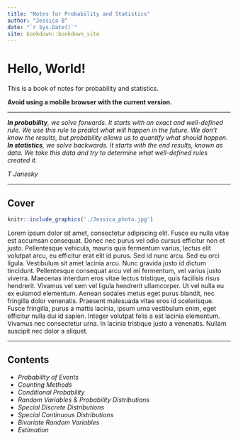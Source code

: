 ```yaml
---
title: "Notes for Probability and Statistics"
author: "Jessica B"
date: "`r Sys.Date()`"
site: bookdown::bookdown_site
---
```


# Hello, World!

This is a book of notes for probability and statistics.

**Avoid using a mobile browser with the current version.**

------------------------------------------------------------------------

***In probability**, we solve forwards. It starts with an exact and well-defined rule. We use this rule to predict what will happen in the future. We don't know the results, but probability allows us to quantify what should happen. **In statistics**, we solve backwards. It starts with the end results, known as data. We take this data and try to determine what well-defined rules created it.*

*T Janesky*

------------------------------------------------------------------------

## Cover

::: floatting
```r
knitr::include_graphics('./Jessica_photo.jpg')
```

Lorem ipsum dolor sit amet, consectetur adipiscing elit. Fusce eu nulla vitae est accumsan consequat. Donec nec purus vel odio cursus efficitur non et justo. Pellentesque vehicula, mauris quis fermentum varius, lectus elit volutpat arcu, eu efficitur erat elit id purus. Sed id nunc arcu. Sed eu orci ligula. Vestibulum sit amet lacinia arcu. Nunc gravida justo id dictum tincidunt. Pellentesque consequat arcu vel mi fermentum, vel varius justo viverra. Maecenas interdum eros vitae lectus tristique, quis facilisis risus hendrerit. Vivamus vel sem vel ligula hendrerit ullamcorper. Ut vel nulla eu ex euismod elementum. Aenean sodales metus eget purus blandit, nec fringilla dolor venenatis. Praesent malesuada vitae eros id scelerisque. Fusce fringilla, purus a mattis lacinia, ipsum urna vestibulum enim, eget efficitur nulla dui id sapien. Integer volutpat felis a est lacinia elementum. Vivamus nec consectetur urna. In lacinia tristique justo a venenatis. Nullam suscipit nec dolor a aliquet.
:::

------------------------------------------------------------------------

## Contents

-   *Probability of Events*
-   *Counting Methods*
-   *Conditional Probability*
-   *Random Variables & Probability Distributions*
-   *Special Discrete Distributions*
-   *Special Continuous Distributions*
-   *Bivariate Random Variables*
-   *Estimation*
